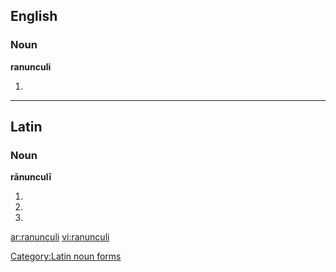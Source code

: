 ==English==

===Noun===
'''ranunculi'''

# {{plural of|ranunculus}}

----

==Latin==

===Noun===
'''rānunculī''' {{m}}

# {{inflection of|ranunculus#Latin|rānunculus|gen|s}}
# {{inflection of|ranunculus#Latin|rānunculus|nom|p}}
# {{inflection of|ranunculus#Latin|rānunculus|voc|p}}

[[Category:Latin noun forms]]

[[ar:ranunculi]]
[[vi:ranunculi]]